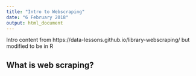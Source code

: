 ```yaml
---
title: "Intro to Webscraping"
date: "6 February 2018"
output: html_document
---
```



Intro content from https://data-lessons.github.io/library-webscraping/ but modified to be in R

## What is web scraping?


